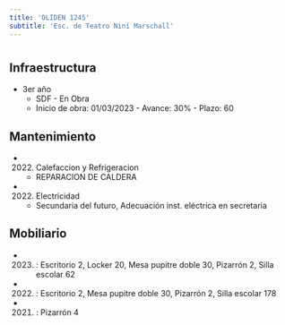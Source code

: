 ```yaml
---
title: 'OLIDEN 1245'
subtitle: 'Esc. de Teatro Niní Marschall'
---
```


#
## Infraestructura

* 3er año 
    + SDF - En Obra 
    + Inicio de obra: 01/03/2023 - Avance: 30% - Plazo: 60 






## Mantenimiento

*  (2022) Calefaccion y Refrigeracion 
    + REPARACION DE CALDERA

*  (2022) Electricidad 
    + Secundaria del futuro, Adecuación inst. eléctrica en secretaria





## Mobiliario

*  (2023) : Escritorio 2, Locker 20, Mesa pupitre doble 30, Pizarrón 2, Silla escolar 62 

*  (2022) : Escritorio 2, Mesa pupitre doble 30, Pizarrón 2, Silla escolar 178 

*  (2021) : Pizarrón 4 



